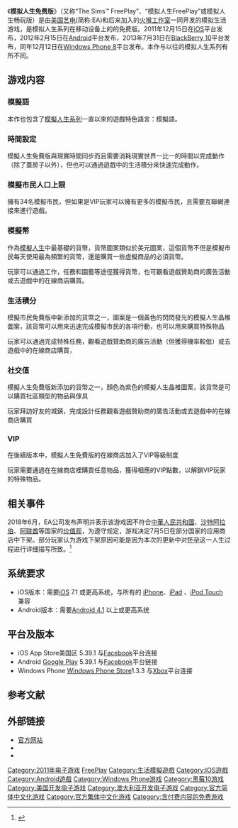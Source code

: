 {{多個問題|
{{citation style|time=2017-02-02T05:21:31+00:00}}
{{copyedit|time=2016-10-15T12:18:15+00:00}}
{{refimprove|time=2016-10-15T12:18:15+00:00}}
}}
{{NoteTA|G1=Sim}}
{{Infobox video game
| title          = 模拟人生畅玩版
| image          = 
| caption     =
| developer   = [[EA|EA]]移动<br/>[[火猴工作室|火猴工作室]]
| publisher     = [[美国艺电|美国艺电]]
| distributor    = <!-- Don't add anything here, because EA distributed all the Sims games -->
| designer      = 
| engine        = 
| series         = [[模拟人生系列|模拟人生系列]]
| composer   = 
| released     = 2011年12月15日
| genre         = [[生活模擬遊戲|生活模擬遊戲]]、社交模拟游戏
| modes       = [[单人电子游戏|单人电子游戏]]、社区互动
| platforms   = [[iOS|iOS]]、[[Android|Android]]、[[BlackBerry_10|BlackBerry 10]]、[[Windows_Phone|Windows Phone]]
}}
《'''模拟人生免费版'''》（又称“The Sims™ FreePlay”、“模拟人生FreePlay”或模拟人生畅玩版）是由[[美国艺电|美国艺电]](简称:EA)和后来加入的[[火猴工作室|火猴工作室]]一同开发的模拟生活游戏，是模拟人生系列在移动设备上的的免费版。2011年12月15日在[[iOS|iOS]]平台发布，2012年2月15日在[[Android|Android]]平台发布，2013年7月31日在[[BlackBerry_10|BlackBerry 10]]平台发布，同年12月12日在[[Windows_Phone_8|Windows Phone 8]]平台发布。本作与以往的模拟人生系列有所不同。

== 游戏内容 ==
=== 模擬語 ===
{{main|模擬語}}
本作也包含了[[模擬人生系列|模擬人生系列]]一直以來的遊戲特色語言：模擬語。
===時間設定===
模擬人生免費版與現實時間同步而且需要消耗現實世界一比一的時間以完成動作（除了蓋房子以外），但也可以通過遊戲中的生活積分來快速完成動作。
===模擬市民人口上限===
擁有34名模擬市民，但如果是VIP玩家可以擁有更多的模擬市民，且需要互聯網連接來進行遊戲。
===模擬幣===
作為[[模擬人生|模擬人生]]中最基礎的貨幣，貨幣圖案類似於美元圖案，這個貨幣不但是模擬市民每天使用最為頻繁的貨幣，還是購買一些虛擬商品的必須貨幣。

玩家可以通過工作，任務和園藝等途徑獲得貨幣，也可觀看遊戲贊助商的廣告活動或去遊戲中的在線商店購買。
===生活積分===
模擬市民免費版中新添加的貨幣之一，圖案是一個黃色的閃閃發光的模擬人生晶椎圖案，該貨幣可以用來迅速完成模擬市民的各項行動，也可以用來購買特殊物品

玩家可以通過完成特殊任務，觀看遊戲贊助商的廣告活動（但獲得機率較低）或去遊戲中的在線商店購買，
===社交值===
模擬人生免費版新添加的貨幣之一，顏色為紫色的模擬人生晶椎圖案，該貨幣是可以購買社區類型的物品與傢具

玩家拜訪好友的城鎮，完成設計任務觀看遊戲贊助商的廣告活動或去遊戲中的在線商店購買
===VIP===
在後續版本中，模擬人生免費版的在線商店加入了VIP等級制度

玩家需要通過在在線商店裡購買任意物品，獲得相應的VIP點數，以解鎖VIP玩家的特殊物品。

== 相关事件 ==
2018年6月，EA公司发布声明并表示该游戏因不符合[[中華人民共和國|中華人民共和國]]、[[沙特阿拉伯|沙特阿拉伯]]、[[阿联酋|阿联酋]]等国家的[[价值观|价值观]]，为遵守规定，游戏决定7月5日在部分国家的应用商店中下架。部分玩家认为游戏下架原因可能是因为本次的更新中对[[怀孕|怀孕]]这一人生过程进行详细描写所致。<ref>{{Cite web |url = https://m.ithome.com/html/365965.htm |title = 《模拟人生：畅玩版》手游中国区将下架 |publisher = iT之家 |access-date = 2018-07-06 |archive-date = 2019-09-04 |archive-url = https://web.archive.org/web/20190904181549/https://m.ithome.com/html/365965.htm |dead-url = no }}</ref>

==系统要求==
*iOS版本：需要[[iOS|iOS]] 7.1 或更高系统，与所有的 [[iPhone|iPhone]]、[[iPad|iPad]] 、[[iPod_Touch|iPod Touch]] 兼容
*Android版本：需要[[Android_4.1|Android 4.1]] 以上或更高系统

==平台及版本==
*iOS App Store美国区 5.39.1 与[[Facebook|Facebook]]平台连接
*Android [[Google_Play|Google Play]] 5.39.1 与[[Facebook|Facebook]]平台链接
*Windows Phone [[Windows_Phone_Store|Windows Phone Store]]1.3.3 与[[Xbox|Xbox]]平台连接

== 参考文献 ==
{{Reflist}}

==外部链接==
*[http://firemonkeys.com.au/downloadSFP/ 官方网站] {{Wayback|url=http://firemonkeys.com.au/downloadSFP/ |date=20160827120947 }}
*{{sinaweibo|simsfree}}{{zh-hans}}
*{{Facebook|thesimsfreeplay}}

{{The Sims series}}{{Sim series}}
{{DEFAULTSORT:Sims FreePlay}}
[[Category:2011年电子游戏|Category:2011年电子游戏]]
[[Category:模拟人生系列|FreePlay]]
[[Category:生活模擬遊戲|Category:生活模擬遊戲]]
[[Category:IOS遊戲|Category:IOS遊戲]]
[[Category:Android遊戲|Category:Android遊戲]]
[[Category:Windows_Phone游戏|Category:Windows Phone游戏]]
[[Category:黑莓10游戏|Category:黑莓10游戏]]
[[Category:美国开发电子游戏|Category:美国开发电子游戏]]
[[Category:澳大利亚开发电子游戏|Category:澳大利亚开发电子游戏]]
[[Category:官方简体中文化游戏|Category:官方简体中文化游戏]]
[[Category:官方繁体中文化游戏|Category:官方繁体中文化游戏]]
[[Category:含付费内容的免费游戏|Category:含付费内容的免费游戏]]